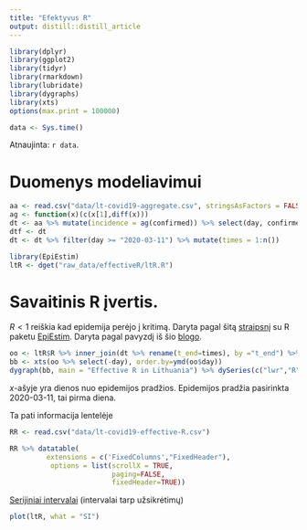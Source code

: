 ```yaml
---
title: "Efektyvus R"
output: distill::distill_article
---
```


```r
library(dplyr)
library(ggplot2)
library(tidyr)
library(rmarkdown)
library(lubridate)
library(dygraphs)
library(xts)
options(max.print = 100000)
```

```r
data <- Sys.time()
```

Atnaujinta: `r data`. 

# Duomenys modeliavimui

```r
aa <- read.csv("data/lt-covid19-aggregate.csv", stringsAsFactors = FALSE)
ag <- function(x)(c(x[1],diff(x)))
dt <- aa %>% mutate(incidence = ag(confirmed)) %>% select(day, confirmed, incidence) %>% mutate(day = ymd(day), w = ifelse(incidence == 0, 0, 1)) 
dtf <- dt
dt <- dt %>% filter(day >= "2020-03-11") %>% mutate(times = 1:n())
```

```r
library(EpiEstim)
ltR <- dget("raw_data/effectiveR/ltR.R")
```

# Savaitinis R įvertis. 

$R < 1$ reiškia kad epidemija perėjo į kritimą. Daryta pagal šitą [straipsnį](https://www.ncbi.nlm.nih.gov/pmc/articles/PMC3816335/) su R paketu [EpiEstim](https://cran.r-project.org/web/packages/EpiEstim/index.html). Daryta pagal pavyzdį iš šio [blogo](https://timchurches.github.io/blog/posts/2020-02-18-analysing-covid-19-2019-ncov-outbreak-data-with-r-part-1/#fitting-an-sir-model-to-the-hubei-province-data).



```r
oo <- ltR$R %>% inner_join(dt %>% rename(t_end=times), by ="t_end") %>% select(day, R = `Mean(R)`, lwr = `Quantile.0.025(R)`,upr = `Quantile.0.975(R)`)
bb <- xts(oo %>% select(-day), order.by=ymd(oo$day))
dygraph(bb, main = "Effective R in Lithuania") %>% dySeries(c("lwr","R","upr"), label = "R") %>% dyRangeSelector()
```

$x$-ašyje yra dienos nuo epidemijos pradžios. Epidemijos pradžia pasirinkta 2020-03-11, tai pirma diena. 

Ta pati informacija lentelėje

```r

RR <- read.csv("data/lt-covid19-effective-R.csv")

RR %>% datatable( 
         extensions = c('FixedColumns',"FixedHeader"),
          options = list(scrollX = TRUE, 
                         paging=FALSE,
                         fixedHeader=TRUE))
```


[Serijiniai intervalai](https://en.wikipedia.org/wiki/Serial_interval) (intervalai tarp užsikrėtimų)

```r
plot(ltR, what = "SI")
```